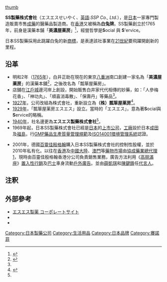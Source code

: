 
[[file:SS_Pharmaceutical_Narita_factory.jpg|thumb]]

'''SS製藥株式會社'''（エスエスせいやく、[[英語|英語]]:''SSP Co., Ltd.''），是[[日本|日本]]一家專門製造販賣市售[[成藥|成藥]]的醫藥品製造商。在[[香港|香港]]又被稱為'''白兔牌'''。SS製藥創立於1765年，前身是漢藥本舗「'''美濃屋薬房'''」<ref name="history">{{Cite web |url=http://www.ssp.co.jp/corporate/history/ |title=250年のあゆみ |access-date=2017-08-22 |archive-date=2022-01-19 |archive-url=https://web.archive.org/web/20220119151447/https://www.ssp.co.jp/corporate/history/ |dead-url=no }}</ref>，經營哲學是'''S'''ocial 與 '''S''''ervice。

日本SS製藥採用此跳躍白兔的新[[商標|商標]]，是表達該社事業在[[21世紀|21世紀]]要飛躍開創新的里程。

== 沿革 ==
* 明和2年（[[1765年|1765年]]），白井正助在現在的東京[[八重洲|八重洲]]南口創建一家名為「'''美濃屋薬房'''」的漢藥本舖<ref name="history1">{{Cite web |url=http://www.ssp.co.jp/corporate/history/001/ |title=江戸創業期漢薬本舗「美濃屋薬房」創業 |access-date=2017-08-22 |archive-date=2022-01-07 |archive-url=https://web.archive.org/web/20220107120934/https://www.ssp.co.jp/corporate/history/001/ |dead-url=no }}</ref>，之後改名為「瓢箪屋藥房」。
* 店舖在[[江戶城|江戶城]]邊河岸上創設，開始販售白井家代代相傳的妙藥，如：「人參梅花香」、「神功丸」、「順喜消毒散」、「保壽丹」等藥品<ref name="history1"/>。
* [[1927年|1927年]]，公司改組為株式會社，重新設立為'''（株）瓢箪屋薬房'''<ref name="profile">{{Cite web |url=http://www.ssp.co.jp/corporate/profile/ |title=会社沿革 |access-date=2017-08-22 |archive-date=2022-01-07 |archive-url=https://web.archive.org/web/20220107120846/https://www.ssp.co.jp/corporate/profile/ |dead-url=no }}</ref>。
* [[1929年|1929年]]，「瓢箪屋薬房エスエス」設立。當時的「エスエス」，意為著'''S'''ocial與'''S'''ervice的略稱。
* [[1940年|1940年]]，社名邊更為'''エスエス製藥株式會社'''<ref name="profile"/>。
* 1969年起，日本SS製藥株式會社已經是[[日本|日本]]的[[上市公司|上市公司]]，[[工廠|工廠]]設於日本[[成田|成田]]及[[福島縣|福島]]，行[[GMP|GMP藥品生產質量管理規範]]及[[ISO|ISO14001環境管理系統]]認證。

* 2001年，德國[[百靈佳殷格翰|百靈佳殷格翰]]購入日本SS製藥株式會社的控制性股權，並於2010年私有化。以往在[[香港|香港]]及[[中國大陸|中國大陸]]、[[澳門|澳門]]等[[藥物|藥物]][[市場|市場]]由[[協成藥業|協成藥業]][[總代理|總代理]][https://web.archive.org/web/20080915065628/http://www.rabbit.com.hk/agency.php]，現時由百靈佳殷格翰香港分公司負責銷售業務，廣告方法利用《[[高朋滿座|高朋滿座]]》[[置入性行銷|置入性行銷]]及[[巴士|巴士]]車身流動[[戶外廣告|戶外廣告]]。並由[[薛凱琪|薛凱琪]]和[[陳鍵鋒|陳鍵鋒]]任[[代言人|代言人]]。

== 注釈 ==
{{Reflist}}

==外部參考==
* [https://www.ssp.co.jp/ エスエス製薬 コーポレートサイト] {{Wayback|url=https://www.ssp.co.jp/ |date=20190830024008 }}
* {{Twitter|ssp_promotion}}
* {{YouTube|c=UCr2EceegfukhmJEHIrfU9eQ}}

[[Category:日本製藥公司|Category:日本製藥公司]]
[[Category:生活用品|Category:生活用品]]
[[Category:日本品牌|Category:日本品牌]]
[[Category:賽諾菲|Category:賽諾菲]]